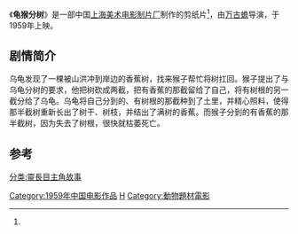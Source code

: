 {{Infobox Film
|片名          = 龟猴分树
|其他名称      = 
|图像          = 
|图像说明      = 
|导演          = [[万古蟾|万古蟾]]<ref name="douban">[http://movie.douban.com/subject/5387020/  豆瓣网 - 《{{subst:PAGENAME}}》]</ref><ref name="mtime">[http://movie.mtime.com/55788/ 时光网 - 《猴龟分树》]</ref>
|监制          = 
|制片          = 
|编剧          = [[严励|严励]]<ref name="douban"/>
|剧本          = 
|故事          = 
|原著          = 
|旁白          = 
|统筹          = 
|主演          = 
|分级          = 
|副标题        = 
|主题曲        = 
|片头曲        = 
|片尾曲        = 
|配乐          = 
|摄影          = 
|剪辑          = 
|制片商        = [[上海美术电影制片厂|上海美术电影制片厂]]
|发行商        = 
|上映日期      = 1959年
|发行日期      = 
|片长          = 10分钟<ref name="mtime" />
|产地          = {{CHNML}}
|语言          = [[汉语普通话|汉语普通话]]
|官方网站      = 
|预算          = 
|票房          = 
|前集          = 
|续集          = 
|中国大陆片名  = 
|香港片名      = 
|澳门片名      = 
|台湾片名      = 
|新马片名      = 
|sarft_id    = <!-- 公映许可号码 -->
|amg_id      = <!-- AMG（All Media Guide）ID -->
|imdb_id     = <!-- IMDB（互联网电影数据库）ID -->
}}
《'''龟猴分树'''》是一部中国[[上海美术电影制片厂|上海美术电影制片厂]]制作的剪纸片<ref name="mtime" />，由[[万古蟾|万古蟾]]导演，于1959年上映。

==剧情简介==
乌龟发现了一棵被山洪冲到岸边的香蕉树，找来猴子帮忙将树扛回。猴子提出了与乌龟分树的要求，他把树砍成两截，把有香蕉的那截留给了自己，将有树根的另一截分给了乌龟。乌龟将自己分到的、有树根的那截种到了土里，并精心照料，使得那半截树重新长出了树干、树枝，并结出了满树的香蕉。而猴子分到的有香蕉的那半截树，因为失去了树根，很快就枯萎死亡。

==参考==
{{reflist}}

{{上海美术电影制片厂1950年代作品}}

[[Category:1959年中国电影作品|Category:1959年中国电影作品]]
[[Category:龜主角故事|H]]
[[分类:靈長目主角故事|分类:靈長目主角故事]]
[[Category:動物題材電影|Category:動物題材電影]]